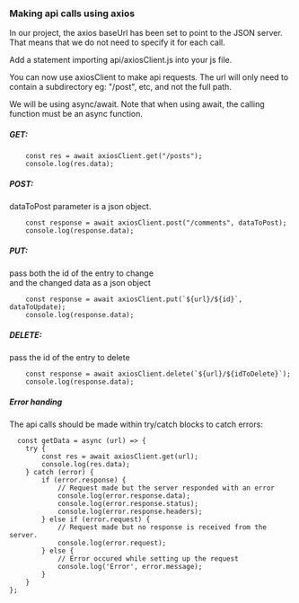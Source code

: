### Making api calls using axios

In our project, the axios baseUrl has been set to point to the JSON server.  
That means that we do not need to specify it for each call.

Add a statement importing api/axiosClient.js into your js file.

You can now use axiosClient to make api requests. The url will only need to contain
a subdirectory eg: "/post", etc, and not the full path.

We will be using async/await.
Note that when using await, the calling function must be an async function.

##### GET:

```
    const res = await axiosClient.get("/posts");
    console.log(res.data);
```

##### POST:

dataToPost parameter is a json object.

```
    const response = await axiosClient.post("/comments", dataToPost);
    console.log(response.data);
```

##### PUT:

pass both the id of the entry to change  
and the changed data as a json object

```
    const response = await axiosClient.put(`${url}/${id}`, dataToUpdate);
    console.log(response.data);
```

##### DELETE:

pass the id of the entry to delete

```
	const response = await axiosClient.delete(`${url}/${idToDelete}`);
	console.log(response.data);
```

##### Error handing

The api calls should be made within try/catch blocks to catch errors:

```
  const getData = async (url) => {
	try {
		const res = await axiosClient.get(url);
		console.log(res.data);
	} catch (error) {
		if (error.response) {
			// Request made but the server responded with an error
			console.log(error.response.data);
			console.log(error.response.status);
			console.log(error.response.headers);
		} else if (error.request) {
			// Request made but no response is received from the server.
			console.log(error.request);
		} else {
			// Error occured while setting up the request
			console.log('Error', error.message);
		}
	}
};
```
